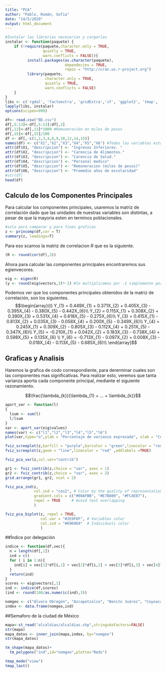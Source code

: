 ```yaml
---
title: "PCA"
author: "Pablo, Román, Sofia"
date: "14/5/2020"
output: html_document
---
```


```r
#Instalar las librerias necesarias y cargarlas
instalar <- function(paquete) {
    if (!require(paquete,character.only = TRUE,
                 quietly = TRUE, 
                 warn.conflicts = FALSE)){
          install.packages(as.character(paquete),
                           dependecies = TRUE,
                           repos = "http://cran.us.r-project.org")
          library(paquete,
                  character.only = TRUE, 
                  quietly = TRUE,
                  warn.conflicts = FALSE)
    }
}
libs <- c('rgdal', 'factoextra', 'gridExtra','sf', 'ggplot2', 'tmap', 'tmaptools', 'leaflet','dplyr') 
lapply(libs, instalar)
options(scipen=999)
```

```r
df<- read.csv("BD.csv")
df[,5:13]<-df[,5:13]/df[,3]
df[,13]<-df[,13]*1000 #Remuneración en miles de pesos
df[,15]<-df[,15]/100 
df <- df[,-c(1,2,3,4,8,9,10,12,14,15)]
names(df) <- c("X1","X2","X3","X4","X5","X6") #Todas las variables estan en terminos poblacionales
attr(df$X1, "descripcion") <- "Ingresos Inferiores. "
attr(df$X2, "descripcion") <- "Carencia de Alimentos."
attr(df$X3, "descripcion") <- "Carencia de Salud."
attr(df$X4, "descripcion") <- "Personal medico"
attr(df$X5, "descripcion") <- "Remuneracion (miles de pesos)"
attr(df$X6, "descripcion") <- "Promedio años de escolaridad"
#str(df)
head(df)
```
## Calculo de los Componentes Principales

Para calcular los componentes principales, usaremos la matriz de correlación dado que las unidades de nuestras variables son distintas, a pesar de que la mayoria esten en terminos poblacionales.

```r
#solo para comparar y para fines graficos
z <- princomp(df,cor = T)
summary(z, loadings=T)
```
Para eso scamos la matriz de correlacion $R$ que es la siguiente.
```r
(R <- round(cor(df),3))
```

Ahora para calcular las componentes principales encontraremos sus egienvecores.
```r
eig <- eigen(R)
(y <- round(eig$vectors,3)*-1) #lo multiplicamos por -1 simplemente por interpretacion
```


Podemos ver que los componentes principales obtenidos de la matriz de correlación, son los siguientes.
$$\begin{array}{l}
Y_{1} =  0.449X_{1} + 0.371X_{2} + 0.405X_{3} - 0.395X_{4} - 0.380X_{5} - 0.442X_{6}\\
Y_{2} =  0.115X_{1} + 0.308X_{2} + 0.390X_{3} + 0.531X_{4} + 0.618X_{5} - 0.275X_{6}\\
Y_{3} =  0.415X_{1} - 0.813X_{2} + 0.035X_{3} - 0.058X_{4} + 0.200X_{5} - 0.349X_{6}\\
Y_{4} =  0.245X_{1} + 0.309X_{2} - 0.805X_{3} - 0.112X_{4} + 0.251X_{5} - 0.347X_{6}\\
Y_{5} = -0.210X_{1} + 0.042X_{2} + 0.183X_{3} - 0.738X_{4} + 0.598X_{5} + 0.135X_{6} \\
Y_{6} = -0.713X_{1} - 0.097X_{2} + 0.008X_{3} - 0.018X_{4} - 0.113X_{5} - 0.685X_{6}\\
\end{array}$$

## Graficas y Analisis

Haremos la grafica de codo correspondiente, para dererminar cuales son las componentes mas significativas.
Para realizar esto, veremos que tanta varianza aporta cada componente principal, mediante el siguiente razonamiento.

$$\frac{\lambda_{k}}{\lambda_{1} + ... + \lambda_{k}}$$

```r
aport_var <- function(l)
{
  lsum <- sum(l)
  l/lsum
}
var <- aport_var(eig$values)
names(var) <- c("l1","l2","l3","l4","l5","l6")
plot(var,type="o",ylab = "Porcentaje de varianza expresada", xlab = "Componente")
```


```r
fviz_screeplot(z,barfill = "purple",barcolor = "green",linecolor = "red",addlabels =TRUE)
fviz_screeplot(z,geom = "line",linecolor = "red" ,addlabels =TRUE)
```

```r
fviz_pca_var(z,col.var="contrib")
```

```r
gr1 <- fviz_contrib(z,choice = "var", axes = 1)
gr2 <- fviz_contrib(z,choice = "var", axes = 2)
grid.arrange(gr1, gr2, ncol = 2)
```


```r
fviz_pca_ind(z,
             col.ind = "cos2", # Color by the quality of representation
             gradient.cols = c("#00AFBB", "#E7B800", "#FC4E07"),
             repel = TRUE     # Avoid text overlapping
             )
```

```r
fviz_pca_biplot(z, repel = TRUE,
                col.var = "#2E9FDF", # Variables color
                col.ind = "#696969"  # Individuals color
                )
```

##Índice por delegación

```r
indice <- function(df,vec){
  n = length(df[,1])
  ind = c()
  for ( i in 1:n){
    ind[i] = vec[1]*df[i,1] + vec[2]*df[i,2] + vec[3]*df[i,3] + vec[4]*df[i,4] +vec[5]*df[i,5] + vec[6]*df[i,6]
  }
  return(ind)
}
scores <- eig$vectors[,1]
ind <- indice(df,scores)
(ind <- round(100/as.numeric(ind),3))
```

```r
nomgeo <- c("Álvaro Obregón", "Azcapotzalco", "Benito Juárez", "Coyoacán", "Cuajimalpa de Morelos", "Cuauhtémoc", "Gustavo A. Madero","Iztacalco","Iztapalapa","La Magdalena Contreras", "Miguel Hidalgo", "Milpa Alta", "Tláhuac", "Tlalpan", "Venustiano Carranza", "Xochimilco")
index <- data.frame(nomgeo,ind)
```


##Semaforo de la ciudad de México

```r
mapa<-st_read("alcaldias/alcaldias.shp",stringsAsFactors=FALSE)
str(mapa)
mapa_datos <- inner_join(mapa,index, by="nomgeo")
str(mapa_datos)
```

```r
tm_shape(mapa_datos)+
  tm_polygons("ind",id="nomgeo",plette="Reds")
```


```r
tmap_mode("view")
tmap_last()
```








